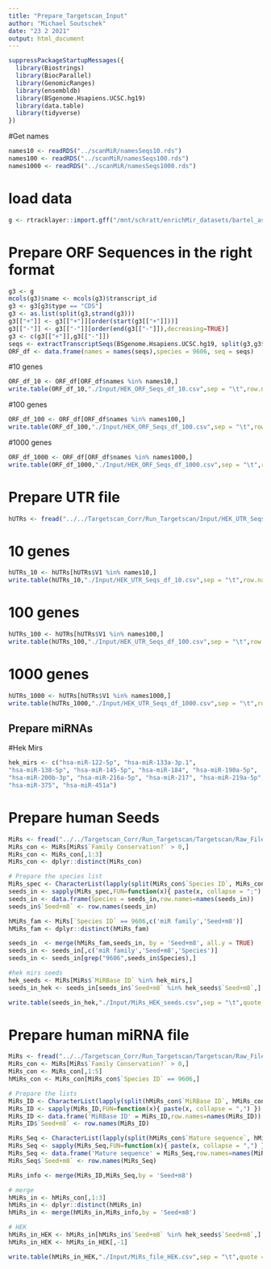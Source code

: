 ```yaml
---
title: "Prepare_Targetscan_Input"
author: "Michael Soutschek"
date: "23 2 2021"
output: html_document
---
```


```r
suppressPackageStartupMessages({
  library(Biostrings)
  library(BiocParallel)
  library(GenomicRanges)
  library(ensembldb)
  library(BSgenome.Hsapiens.UCSC.hg19)
  library(data.table)
  library(tidyverse)
})
```


#Get names
```r
names10 <- readRDS("../scanMiR/namesSeqs10.rds")
names100 <- readRDS("../scanMiR/namesSeqs100.rds")
names1000 <- readRDS("../scanMiR/namesSeqs1000.rds")
```



# load data
```r
g <- rtracklayer::import.gff("/mnt/schratt/enrichMir_datasets/bartel_assembly/HEK/GSE140217_HEK_transcriptannotations.gtf.gz")
```



# Prepare ORF Sequences in the right format
```r
g3 <- g
mcols(g3)$name <- mcols(g3)$transcript_id
g3 <- g3[g3$type == "CDS"]
g3 <- as.list(split(g3,strand(g3)))
g3[["+"]] <- g3[["+"]][order(start(g3[["+"]]))]
g3[["-"]] <- g3[["-"]][order(end(g3[["-"]]),decreasing=TRUE)]
g3 <- c(g3[["+"]],g3[["-"]])
seqs <- extractTranscriptSeqs(BSgenome.Hsapiens.UCSC.hg19, split(g3,g3$transcript_id))
ORF_df <- data.frame(names = names(seqs),species = 9606, seq = seqs)
```

#10 genes   
```r
ORF_df_10 <- ORF_df[ORF_df$names %in% names10,]
write.table(ORF_df_10,"./Input/HEK_ORF_Seqs_df_10.csv",sep = "\t",row.names = FALSE,col.names = FALSE)
```

#100 genes   
```r
ORF_df_100 <- ORF_df[ORF_df$names %in% names100,]
write.table(ORF_df_100,"./Input/HEK_ORF_Seqs_df_100.csv",sep = "\t",row.names = FALSE,col.names = FALSE)
```

#1000 genes   
```r
ORF_df_1000 <- ORF_df[ORF_df$names %in% names1000,]
write.table(ORF_df_1000,"./Input/HEK_ORF_Seqs_df_1000.csv",sep = "\t",row.names = FALSE,col.names = FALSE)
```


# Prepare UTR file
```r
hUTRs <- fread("../../Targetscan_Corr/Run_Targetscan/Input/HEK_UTR_Seqs_df.csv")
```
# 10 genes
```r
hUTRs_10 <- hUTRs[hUTRs$V1 %in% names10,]
write.table(hUTRs_10,"./Input/HEK_UTR_Seqs_df_10.csv",sep = "\t",row.names = FALSE,col.names = FALSE)
```

# 100 genes
```r
hUTRs_100 <- hUTRs[hUTRs$V1 %in% names100,]
write.table(hUTRs_100,"./Input/HEK_UTR_Seqs_df_100.csv",sep = "\t",row.names = FALSE,col.names = FALSE)
```

# 1000 genes
```r
hUTRs_1000 <- hUTRs[hUTRs$V1 %in% names1000,]
write.table(hUTRs_1000,"./Input/HEK_UTR_Seqs_df_1000.csv",sep = "\t",row.names = FALSE,col.names = FALSE)
```




## Prepare miRNAs

#Hek Mirs
```r
hek_mirs <- c("hsa-miR-122-5p", "hsa-miR-133a-3p.1", 
"hsa-miR-138-5p", "hsa-miR-145-5p", "hsa-miR-184", "hsa-miR-190a-5p", 
"hsa-miR-200b-3p", "hsa-miR-216a-5p", "hsa-miR-217", "hsa-miR-219a-5p", 
"hsa-miR-375", "hsa-miR-451a")
```



# Prepare human Seeds
```r
MiRs <- fread("../../Targetscan_Corr/Run_Targetscan/Targetscan/Raw_Files/miR_Family_Info.txt")
MiRs_con <- MiRs[MiRs$`Family Conservation?` > 0,]
MiRs_con <- MiRs_con[,1:3]
MiRs_con <- dplyr::distinct(MiRs_con)

# Prepare the species list
MiRs_spec <- CharacterList(lapply(split(MiRs_con$`Species ID`, MiRs_con$`Seed+m8`),unique))
seeds_in <- sapply(MiRs_spec,FUN=function(x){ paste(x, collapse = ";") })
seeds_in <- data.frame(Species = seeds_in,row.names=names(seeds_in))
seeds_in$`Seed+m8` <- row.names(seeds_in)

hMiRs_fam <- MiRs[`Species ID` == 9606,c('miR family','Seed+m8')]
hMiRs_fam <- dplyr::distinct(hMiRs_fam)

seeds_in  <- merge(hMiRs_fam,seeds_in, by = 'Seed+m8', all.y = TRUE)
seeds_in <- seeds_in[,c('miR family','Seed+m8','Species')]
seeds_in <- seeds_in[grep("9606",seeds_in$Species),]

#hek mirs seeds
hek_seeds <- MiRs[MiRs$`MiRBase ID` %in% hek_mirs,]
seeds_in_hek <- seeds_in[seeds_in$`Seed+m8` %in% hek_seeds$`Seed+m8`,]

write.table(seeds_in_hek,"./Input/MiRs_HEK_seeds.csv",sep = "\t",quote = FALSE,row.names = FALSE,col.names = FALSE)
```



# Prepare human miRNA file
```r
MiRs <- fread("../../Targetscan_Corr/Run_Targetscan/Targetscan/Raw_Files/miR_Family_Info.txt")
MiRs_con <- MiRs[MiRs$`Family Conservation?` > 0,]
MiRs_con <- MiRs_con[,1:5]
hMiRs_con <- MiRs_con[MiRs_con$`Species ID` == 9606,]

# Prepare the lists
MiRs_ID <- CharacterList(lapply(split(hMiRs_con$`MiRBase ID`, hMiRs_con$`Seed+m8`),unique))
MiRs_ID <- sapply(MiRs_ID,FUN=function(x){ paste(x, collapse = ",") })
MiRs_ID <- data.frame('MiRBase ID' = MiRs_ID,row.names=names(MiRs_ID))
MiRs_ID$`Seed+m8` <- row.names(MiRs_ID)

MiRs_Seq <- CharacterList(lapply(split(hMiRs_con$`Mature sequence`, hMiRs_con$`Seed+m8`),unique))
MiRs_Seq <- sapply(MiRs_Seq,FUN=function(x){ paste(x, collapse = ",") })
MiRs_Seq <- data.frame('Mature sequence' = MiRs_Seq,row.names=names(MiRs_Seq))
MiRs_Seq$`Seed+m8` <- row.names(MiRs_Seq)

MiRs_info <- merge(MiRs_ID,MiRs_Seq,by = 'Seed+m8')

# merge
hMiRs_in <- hMiRs_con[,1:3]
hMiRs_in <- dplyr::distinct(hMiRs_in)
hMiRs_in <- merge(hMiRs_in,MiRs_info,by = 'Seed+m8')

# HEK
hMiRs_in_HEK <- hMiRs_in[hMiRs_in$`Seed+m8` %in% hek_seeds$`Seed+m8`,]
hMiRs_in_HEK <- hMiRs_in_HEK[,-1]

write.table(hMiRs_in_HEK,"./Input/MiRs_file_HEK.csv",sep = "\t",quote = FALSE,row.names = FALSE,col.names = FALSE,)
```



